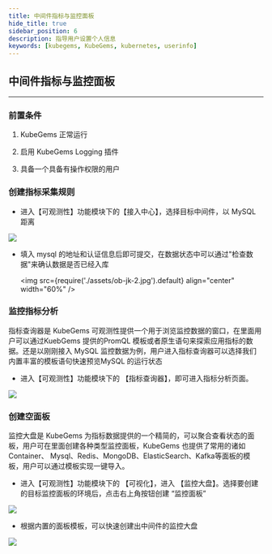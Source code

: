 ```yaml
---
title: 中间件指标与监控面板
hide_title: true
sidebar_position: 6
description: 指导用户设置个人信息
keywords: [kubegems, KubeGems, kubernetes, userinfo]
---
```


## 中间件指标与监控面板

---

### 前置条件

1. KubeGems 正常运行

2. 启用 KubeGems Logging 插件

3. 具备一个具备有操作权限的用户

### 创建指标采集规则

- 进入【可观测性】功能模块下的【接入中心】，选择目标中间件，以 MySQL 距离

![](./assets/ob-jk-1.jpg)

- 填入 mysql 的地址和认证信息后即可提交，在数据状态中可以通过"检查数据"来确认数据是否已经入库

  <img
  src={require('./assets/ob-jk-2.jpg').default}
  align="center"
  width="60%"
/>

### 监控指标分析

指标查询器是 KubeGems 可观测性提供一个用于浏览监控数据的窗口，在里面用户可以通过KuebGems 提供的PromQL 模板或者原生语句来探索应用指标的数据。还是以刚刚接入 MySQL 监控数据为例，用户进入指标查询器可以选择我们内置丰富的模板语句快速预览MySQL 的运行状态

- 进入【可观测性】功能模块下的 【指标查询器】，即可进入指标分析页面。

![](./assets/ob-jk-3.jpg)

### 创建空面板

监控大盘是 KubeGems 为指标数据提供的一个精简的，可以聚合查看状态的面板，用户可在里面创建各种类型监控面板，KubeGems 也提供了常用的诸如Container、 Mysql、Redis、MongoDB、ElasticSearch、Kafka等面板的模板，用户可以通过模板实现一键导入。

- 进入【可观测性】功能模块下的 【可视化】，进入 【监控大盘】。选择要创建的目标监控面板的环境后，点击右上角按钮创建 “监控面板”

![](./assets/ob-jk-4.jpg)

- 根据内置的面板模板，可以快速创建出中间件的监控大盘

![](./assets/ob-jk-5.jpg)
